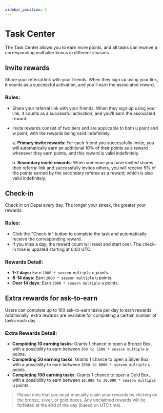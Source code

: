 ```yaml
---
sidebar_position: 3
---
```


# Task Center
The Task Center allows you to earn more points, and all tasks can receive a corresponding multiplier bonus in different seasons.

## Invite rewards
Share your referral link with your friends. When they sign up using your link, it counts as a successful activation, and you'll earn the associated reward.

### Rules:
- Share your referral link with your friends. When they sign up using your link, it counts as a successful activation, and you'll earn the associated reward.
- Invite rewards consist of two tiers and are applicable to both u point and w point, with the rewards being valid indefinitely.

    a. **Primary invite rewards**: For each friend you successfully invite, you will automatically earn an additional 10% of their points as a reward whenever they earn points, and this reward is valid indefinitely.

    b. **Secondary invite rewards**: When someone you have invited shares their referral link and successfully invites others, you will receive 5% of the points earned by the secondary referee as a reward, which is also valid indefinitely.

##  Check-in
Check in on Depai every day. The longer your streak, the greater your rewards.

### Rules:
- Click the "Check-in" button to complete the task and automatically receive the corresponding reward.
- If you miss a day, the reward count will reset and start over. The check-in time is updated starting at 0:00 UTC.

### Rewards Detail:
- **1-7 days:** Earn `1000 * season multiple` u points.
- **8-14 days:** Earn `2000 * season multiple` u points.
- **Over 14 days:** Earn `3000 * season multiple` u points.

## Extra rewards for ask-to-earn
Users can complete up to 100 ask-to-earn tasks per day to earn rewards. Additionally, extra rewards are available for completing a certain number of tasks each day.

### Extra Rewards Detail:
- **Completing 10 earning tasks**: Grants 1 chance to open a Bronze Box, with a possibility to earn between `500 to 1500 * season multiple` u points.
- **Completing 50 earning tasks**: Grants 1 chance to open a Silver Box, with a possibility to earn between `2000 to 8000 * season multiple` u points.
- **Completing 100 earning tasks**: Grants 1 chance to open a Gold Box, with a possibility to earn between `10,000 to 30,000 * season multiple` u points.

> Please note that you must manually claim your rewards by clicking on the bronze, silver, or gold boxes. Any unclaimed rewards will be forfeited at the end of the day (based on UTC time).

